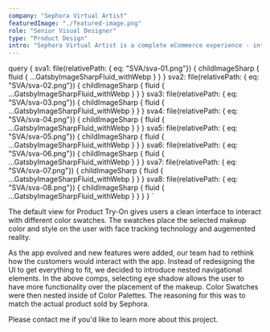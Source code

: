 ```yaml
---
company: "Sephora Virtual Artist"
featuredImage: "./featured-image.png"
role: "Senior Visual Designer"
type: "Product Design"
intro: "Sephora Virtual Artist is a complete eCommerce experience - integrating augmented reality and face tracking for users to test makeup on their face. For this project I translated the web app into a native iOS and Android app." 
---
```


  query {
    sva1: file(relativePath: { eq: "SVA/sva-01.png"}) {
      childImageSharp {
        fluid {
          ...GatsbyImageSharpFluid_withWebp
        }
      }
    }
    sva2: file(relativePath: { eq: "SVA/sva-02.png"}) {
      childImageSharp {
        fluid {
          ...GatsbyImageSharpFluid_withWebp
        }
      }
    }
    sva3: file(relativePath: { eq: "SVA/sva-03.png"}) {
      childImageSharp {
        fluid {
          ...GatsbyImageSharpFluid_withWebp
        }
      }
    }
    sva4: file(relativePath: { eq: "SVA/sva-04.png"}) {
      childImageSharp {
        fluid {
          ...GatsbyImageSharpFluid_withWebp
        }
      }
    }
    sva5: file(relativePath: { eq: "SVA/sva-05.png"}) {
      childImageSharp {
        fluid {
          ...GatsbyImageSharpFluid_withWebp
        }
      }
    }
    sva6: file(relativePath: { eq: "SVA/sva-06.png"}) {
      childImageSharp {
        fluid {
          ...GatsbyImageSharpFluid_withWebp
        }
      }
    }
    sva7: file(relativePath: { eq: "SVA/sva-07.png"}) {
      childImageSharp {
        fluid {
          ...GatsbyImageSharpFluid_withWebp
        }
      }
    }
    sva8: file(relativePath: { eq: "SVA/sva-08.png"}) {
      childImageSharp {
        fluid {
          ...GatsbyImageSharpFluid_withWebp
        }
      }
    }
  }
`

<GridTwo>

<ImageContainer classes="large" fluid={props.data.sva1.childImageSharp.fluid} />

<ImageContainer classes="small" fluid={props.data.sva2.childImageSharp.fluid} />

<ImageContainer classes="small" fluid={props.data.sva3.childImageSharp.fluid} />

<p class="small right blog-text">The default view for Product Try-On gives users a clean interface to interact with different color swatches. The swatches place the selected makeup color and style on the user with face tracking technology and augemented reality.</p>

<ImageContainer classes="small" fluid={props.data.sva4.childImageSharp.fluid} />

<ImageContainer classes="small" fluid={props.data.sva5.childImageSharp.fluid} />

<p class="small right blog-text">As the app evolved and new features were added, our team had to rethink how the customers would interact with the app. Instead of redesigning the UI to get everything to fit, we decided to introduce nested navigational elements. In the above comps, selecting eye shadow allows the user to have more functionality over the placement of the makeup. Color Swatches were then nested inside of Color Palettes. The reasoning for this was to match the actual product sold by Sephora.</p>

<ImageContainer classes="small right" fluid={props.data.sva6.childImageSharp.fluid} />

<ImageContainer classes="small right" fluid={props.data.sva7.childImageSharp.fluid} />

<ImageContainer classes="small right" fluid={props.data.sva8.childImageSharp.fluid} />

<p class="small right blog-text">Please contact me if you'd like to learn more about this project.</p>

</GridTwo>